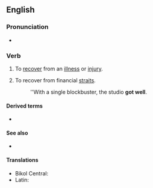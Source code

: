 ==English==
{{rfd|en|section=get well, get better}}

===Pronunciation===
* {{audio|en|en-au-get well.ogg|Audio (AU)}}

===Verb===
{{en-verb|get<,,got,got[UK]:gotten[US]> well}}

# {{lb|en|idiomatic}} To [[recover]] from an [[illness]] or [[injury]].
# {{lb|en|idiomatic|business}} To recover from financial [[straits]].
#: ''With a single blockbuster, the studio '''got well'''.

====Derived terms====
* {{l|en|get well soon}}

====See also====
* {{l|en|get better}}

====Translations====
{{trans-top|to recover from illness or injury}}
* Bikol Central: {{t|bcl|rahay}}
* Latin: {{t|la|sanescō}}
{{trans-mid}}
{{trans-bottom}}